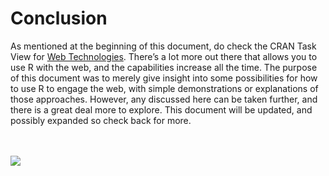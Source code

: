 # Conclusion {.unnumbered}

As mentioned at the beginning of this document, do check the CRAN Task View for [Web Technologies](https://cran.r-project.org/web/views/WebTechnologies.html).  There's a lot more out there that allows you to use R with the web, and the capabilities increase all the time.  The purpose of this document was to merely give insight into some possibilities for how to use R to engage the web, with simple demonstrations or explanations of those approaches.  However, any discussed here can be taken further, and there is a great deal more to explore.  This document will be updated, and possibly expanded so check back for more.
<br><br><br>

<!-- <img src="img/Internet_map.png" style="display:block; margin: 0 auto;"> -->
<!-- <img src="img/the_internet2.gif" style="display:block; margin: 0 auto;"> -->
<img src="img/Rlogo.png" style="display:block; margin: 0 auto;">


